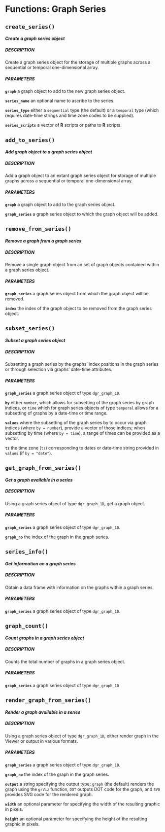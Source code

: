 # Functions: Graph Series {#fcns_g_series}



## `create_series()`

<h4><em>Create a graph series object</em></h4>

<h5>DESCRIPTION</h5>

Create a graph series object for the storage of multiple graphs across a sequential or temporal one-dimensional array.

<h5>PARAMETERS</h5>

**`graph`** a graph object to add to the new graph series object.

**`series_name`** an optional name to ascribe to the series.

**`series_type`** either a `sequential` type (the default) or a `temporal` type (which requires date-time strings and time zone codes to be supplied).

**`series_scripts`** a vector of **R** scripts or paths to **R** scripts.

## `add_to_series()`

<h4><em>Add graph object to a graph series object</em></h4>

<h5>DESCRIPTION</h5>

Add a graph object to an extant graph series object for storage of multiple graphs across a sequential or temporal one-dimensional array.

<h5>PARAMETERS</h5>

**`graph`** a graph object to add to the graph series object.

**`graph_series`** a graph series object to which the graph object will be added.

## `remove_from_series()`

<h4><em>Remove a graph from a graph series</em></h4>

<h5>DESCRIPTION</h5>

Remove a single graph object from an set of graph objects contained within a graph series object.

<h5>PARAMETERS</h5>

**`graph_series`** a graph series object from which the graph object will be removed.

**`index`** the index of the graph object to be removed from the graph series object.

## `subset_series()`

<h4><em>Subset a graph series object</em></h4>

<h5>DESCRIPTION</h5>

Subsetting a graph series by the graphs' index positions in the graph series or through selection via graphs' date-time attributes.

<h5>PARAMETERS</h5>

**`graph_series`** a graph series object of type `dgr_graph_1D`.

**`by`** either `number`, which allows for subsetting of the graph series by graph indices, or `time` which for graph series objects of type `temporal` allows for a subsetting of graphs by a date-time or time range.

**`values`** where the subsetting of the graph series by to occur via graph indices (where `by = number`), provide a vector of those indices; when subsetting by time (where `by = time`), a range of times can be provided as a vector.

**`tz`** the time zone (`tz`) corresponding to dates or date-time string provided in `values` (if `by = "date"`).

## `get_graph_from_series()`

<h4><em>Get a graph available in a series</em></h4>

<h5>DESCRIPTION</h5>

Using a graph series object of type `dgr_graph_1D`, get a graph object.

<h5>PARAMETERS</h5>

**`graph_series`** a graph series object of type `dgr_graph_1D`.

**`graph_no`** the index of the graph in the graph series.

## `series_info()`

<h4><em>Get information on a graph series</em></h4>

<h5>DESCRIPTION</h5>

Obtain a data frame with information on the graphs within a graph series.

<h5>PARAMETERS</h5>

**`graph_series`** a graph series object of type `dgr_graph_1D`.

## `graph_count()`

<h4><em>Count graphs in a graph series object</em></h4>

<h5>DESCRIPTION</h5>

Counts the total number of graphs in a graph series object.

<h5>PARAMETERS</h5>

**`graph_series`** a graph series object of type `dgr_graph_1D`

## `render_graph_from_series()`

<h4><em>Render a graph available in a series</em></h4>

<h5>DESCRIPTION</h5>

Using a graph series object of type `dgr_graph_1D`, either render graph in the Viewer or output in various formats.

<h5>PARAMETERS</h5>

**`graph_series`** a graph series object of type `dgr_graph_1D`.

**`graph_no`** the index of the graph in the graph series.

**`output`** a string specifying the output type; `graph` (the default) renders the graph using the `grViz` function, `DOT` outputs DOT code for the graph, and `SVG` provides SVG code for the rendered graph.

**`width`** an optional parameter for specifying the width of the resulting graphic in pixels.

**`height`** an optional parameter for specifying the height of the resulting graphic in pixels.

